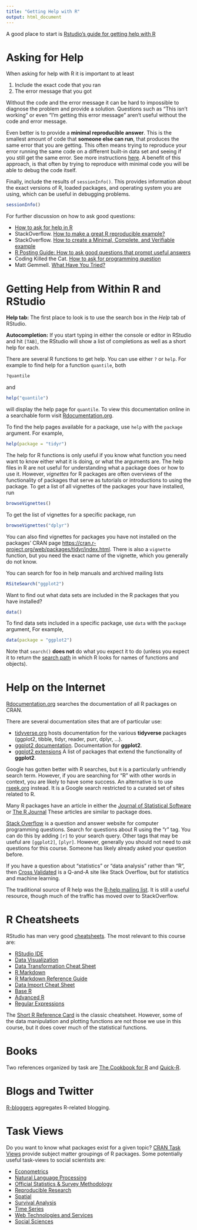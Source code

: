 ```yaml
---
title: "Getting Help with R"
output: html_document
---
```


A good place to start is [Rstudio's guide for getting help with R]( https://support.rstudio.com/hc/en-us/articles/200552336-Getting-Help-with-R)

# Asking for Help

When asking for help with R it is important to at least

1. Include the exact code that you ran
2. The error message that you got

Without the code and the error message it can be hard to impossible to diagnose the problem and provide a solution.
Questions such as "This isn't working" or even "I'm getting this error message" aren't useful without the code and error message.

Even better is to provide a **minimal reproducible answer**.
This is the smallest amount of code that **someone else can run**, that produces the same error that you are getting.
This often means trying to reproduce your error running the same code on a different built-in data set and seeing if you still get the same error.
See more instructions [here](http://stackoverflow.com/questions/5963269/how-to-make-a-great-r-reproducible-example).
A benefit of this approach, is that often by trying to reproduce with minimal code you will be able to debug the code itself.

Finally, include the results of `sessionInfo()`.
This provides information about the exact versions of R, loaded packages, and operating system you are using, which can be useful in debugging problems.
```r
sessionInfo()
```

For further discussion on how to ask good questions:

- [How to ask for help in R](http://blog.revolutionanalytics.com/2014/01/how-to-ask-for-r-help.html)
- StackOverflow. [How to make a great R reproducible example?](https://stackoverflow.com/questions/5963269/how-to-make-a-great-r-reproducible-example)
- StackOverflow. [How to create a Minimal, Complete, and Verifiable example](http://stackoverflow.com/help/mcve)
- [R Posting Guide: How to ask good questions that prompt useful answers](https://www.r-project.org/posting-guide.html)
- Coding Killed the Cat. [How to ask for programming question](https://codingkilledthecat.wordpress.com/2012/06/26/how-to-ask-for-programming-help/)
- Matt Gemmell. [What Have You Tried?](http://mattgemmell.com/what-have-you-tried/)

# Getting Help from Within R and RStudio

**Help tab:** The first place to look is to use the search box in the *Help* tab of RStudio.

**Autocompletion:** If you start typing in either the console or editor in RStudio and hit `[TAB]`, the RStudio will show a list of completions as well as a short help for each.

There are several R functions to get help.
You can use either `?` or `help`.
For example to find help for a function `quantile`, both
``` r
?quantile
```
and
``` r
help("quantile")
```
will display the help page for `quantile`.
To view this documentation online in a searchable form visit [Rdocumentation.org](http://www.rdocumentation.org/).

To find the help pages available for a package, use `help` with the `package` argument.
For example,
``` r
help(package = "tidyr")
```

The help for R functions is only useful if you know what function you need want to know either what it is doing, or what the arguments are.
The help files in R are not useful for understanding what a package does or how to use it.
However, *vignettes* for R packages are often overviews of the functionality of packages that serve as tutorials or introductions to using the package.
To get a list of all vignettes of the packages your have installed, run
```r
browseVignettes()
```
To get the list of vignettes for a specific package, run
```r
browseVignettes("dplyr")
```
You can also find vignettes for packages you have not installed on the packages' CRAN page [https://cran.r-project.org/web/packages/tidyr/index.html](https://github.com/hadley/dplyr).
There is also a `vignette` function, but you need the exact name of the vignette, which you generally do not know.

You can search for foo in help manuals and archived mailing lists
```r
RSiteSearch("ggplot2")
```

Want to find out what data sets are included in the R packages that you have installed?
```r
data()
```
To find data sets included in a specific package, use `data` with the `package` argument,
For example,
```r
data(package = "ggplot2")
```

Note that `search()` **does not** do what you expect it to do (unless you expect it to return the [search path](http://adv-r.had.co.nz/Environments.html) in which R looks for names of functions and objects).


# Help on the Internet

[Rdocumentation.org](http://www.rdocumentation.org/) searches the documentation of all R packages on CRAN.

There are several documentation sites that are of particular use:

- [tidyverse.org](http://tidyverse.org/) hosts documentation for the various **tidyverse** packages (ggplot2, tibble, tidyr, reader, purr, dplyr, ...).
- [ggplot2 documentation](http://docs.ggplot2.org/). Documentation for **ggplot2**.
- [ggplot2 extensions](https://www.ggplot2-exts.org/) A list of packages that extend the functionality of **ggplot2**.

Google has gotten better with R searches, but `R` is a particularly unfriendly search term.
However, if you are searching for "R" with other words in context, you are likely to have some success.
An alternative is to use [rseek.org](http://rseek.org) instead.
It is a Google search restricted to a curated set of sites related to R.

Many R packages have an article in either the [Journal of Statistical Software](http://www.jstatsoft.org/index) or [The R Journal](https://journal.r-project.org/)
These articles are similar to package does.

[Stack Overflow](https://stackoverflow.com) is a question and answer website for computer programming questions.
Search for questions about R using the "r" tag. You can do this by adding `[r]` to your search query. Other tags that may be useful are `[ggplot2]`, `[plyr]`.
However, generally you should not  need to *ask* questions for this course.
Someone has likely already asked your question before.

If you have a question about "statistics" or "data analysis" rather than "R", then [Cross Validated](https://stats.stackexchange.com/) is a Q-and-A site like Stack Overflow, but for statistics and machine learning.

The traditional source of R help was the [R-help mailing list](https://stat.ethz.ch/mailman/listinfo/r-help).
It is still a useful resource, though much of the traffic has moved over to StackOverflow.

# R Cheatsheets

RStudio has man very good [cheatsheets](https://www.rstudio.com/resources/cheatsheets/).
The most relevant to this course are:

- [RStudio IDE](https://www.rstudio.com/wp-content/uploads/2016/01/rstudio-IDE-cheatsheet.pdf)
- [Data Visualization](https://www.rstudio.com/wp-content/uploads/2016/11/ggplot2-cheatsheet-2.1.pdf)
- [Data Transformation Cheat Sheet](https://github.com/rstudio/cheatsheets/raw/master/source/pdfs/data-transformation-cheatsheet.pdf)
- [R Markdown](https://www.rstudio.com/wp-content/uploads/2016/03/rmarkdown-cheatsheet-2.0.pdf)
- [R Markdown Reference Guide](https://www.rstudio.com/wp-content/uploads/2015/03/rmarkdown-reference.pdf)
- [Data Import Cheat Sheet](https://github.com/rstudio/cheatsheets/raw/master/source/pdfs/data-import-cheatsheet.pdf)
- [Base R](https://www.rstudio.com/wp-content/uploads/2016/10/r-cheat-sheet-3.pdf)
- [Advanced R](https://www.rstudio.com/wp-content/uploads/2016/02/advancedR.pdf)
- [Regular Expressions](https://www.rstudio.com/wp-content/uploads/2016/09/RegExCheatsheet.pdf)

The [Short R Reference Card](https://cran.r-project.org/doc/contrib/Short-refcard.pdf) is the classic cheatsheet.
However, some of the data manipulation and plotting functions are not those we use in this course, but it does cover much of the statistical functions.

# Books

Two references organized by task are [The Cookbook for R](http://www.cookbook-r.com) and [Quick-R](http://www.statmethods.net/).

# Blogs and Twitter

[R-bloggers](http://www.r-bloggers.com/) aggregates R-related blogging.


# Task Views

Do you want to know what packages exist for a given topic? [CRAN Task Views](https://cran.r-project.org/web/views/) provide subject matter groupings of R packages. Some potentially useful task-views to social scientists are:

- [Econometrics](https://cran.r-project.org/web/views/Econometrics.html)
- [Natural Language Processing](https://cran.r-project.org/web/views/NaturalLanguageProcessing.html)
- [Official Statistics & Survey Methodology](https://cran.r-project.org/web/views/OfficialStatistics.html)
- [Reproducible Research](https://cran.r-project.org/web/views/ReproducibleResearch.html)
- [Spatial](https://cran.r-project.org/web/views/Spatial.html)
- [Survival Analysis](https://cran.r-project.org/web/views/Survival.html)
- [Time Series](https://cran.r-project.org/web/views/TimeSeries.html)
- [Web Technologies and Services](https://cran.r-project.org/web/views/WebTechnologies.html)
- [Social Sciences](https://cran.r-project.org/web/views/SocialSciences.html)
